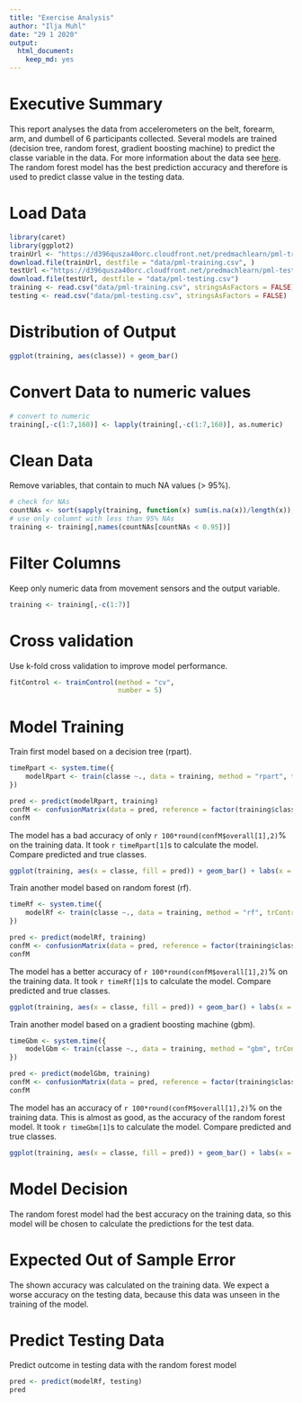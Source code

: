 ```yaml
---
title: "Exercise Analysis"
author: "Ilja Muhl"
date: "29 1 2020"
output: 
  html_document: 
    keep_md: yes
---
```

# Executive Summary

This report analyses the data from accelerometers on the belt, forearm, arm, and dumbell of 6 participants collected.
Several models are trained (decision tree, random forest, gradient boosting machine) to predict the classe variable in the data. For more information about the data see [here](http://web.archive.org/web/20161224072740/http:/groupware.les.inf.puc-rio.br/har).
The random forest model has the best prediction accuracy and therefore is used to predict classe value in the testing data.

# Load Data
```r
library(caret)
library(ggplot2)
trainUrl <- "https://d396qusza40orc.cloudfront.net/predmachlearn/pml-training.csv"
download.file(trainUrl, destfile = "data/pml-training.csv", )
testUrl <-"https://d396qusza40orc.cloudfront.net/predmachlearn/pml-testing.csv"
download.file(testUrl, destfile = "data/pml-testing.csv")
training <- read.csv("data/pml-training.csv", stringsAsFactors = FALSE)
testing <- read.csv("data/pml-testing.csv", stringsAsFactors = FALSE)
```


# Distribution of Output
```r
ggplot(training, aes(classe)) + geom_bar()
```

# Convert Data to numeric values
```r
# convert to numeric
training[,-c(1:7,160)] <- lapply(training[,-c(1:7,160)], as.numeric)
```

# Clean Data
Remove variables, that contain to much NA values (> 95%).
```r
# check for NAs
countNAs <- sort(sapply(training, function(x) sum(is.na(x))/length(x)), decreasing = TRUE)
# use only columnt with less than 95% NAs
training <- training[,names(countNAs[countNAs < 0.95])]
```

# Filter Columns
Keep only numeric data from movement sensors and the output variable.
```r
training <- training[,-c(1:7)]
```

# Cross validation
Use k-fold cross validation to improve model performance.
```r
fitControl <- trainControl(method = "cv",
                           number = 5)
```

# Model Training
Train first model based on a decision tree (rpart).
```r
timeRpart <- system.time({
    modelRpart <- train(classe ~., data = training, method = "rpart", trControl = fitControl)
})
```
```r
pred <- predict(modelRpart, training)
confM <- confusionMatrix(data = pred, reference = factor(training$classe))
confM
```

The model has a bad accuracy of only `r 100*round(confM$overall[1],2)`% on the training data. It took `r timeRpart[1]`s to calculate the model.
Compare predicted and true classes.
```r
ggplot(training, aes(x = classe, fill = pred)) + geom_bar() + labs(x = "True classes", fill = "Predicted classes", title = "Predicted vs. True Classes")
```


Train another model based on random forest (rf).
```r
timeRf <- system.time({
    modelRf <- train(classe ~., data = training, method = "rf", trControl = fitControl)
})
```

```r
pred <- predict(modelRf, training)
confM <- confusionMatrix(data = pred, reference = factor(training$classe))
confM
```

The model has a better accuracy of `r 100*round(confM$overall[1],2)`% on the training data. It took `r timeRf[1]`s to calculate the model.
Compare predicted and true classes.
```r
ggplot(training, aes(x = classe, fill = pred)) + geom_bar() + labs(x = "True classes", fill = "Predicted classes", title = "Predicted vs. True Classes")
```

Train another model based on a gradient boosting machine (gbm).
```r
timeGbm <- system.time({
    modelGbm <- train(classe ~., data = training, method = "gbm", trControl = fitControl, verbose = FALSE)
})
```

```r
pred <- predict(modelGbm, training)
confM <- confusionMatrix(data = pred, reference = factor(training$classe))
confM
```

The model has an accuracy of `r 100*round(confM$overall[1],2)`% on the training data. This is almost as good, as the accuracy of the random forest model. It took `r timeGbm[1]`s to calculate the model.
Compare predicted and true classes.
```r
ggplot(training, aes(x = classe, fill = pred)) + geom_bar() + labs(x = "True classes", fill = "Predicted classes", title = "Predicted vs. True Classes")
```

# Model Decision
The random forest model had the best accuracy on the training data, so this model will be chosen to calculate the predictions for the test data.



# Expected Out of Sample Error
The shown accuracy was calculated on the training data. We expect a worse accuracy on the testing data, because this data was unseen in the training of the model.

# Predict Testing Data
Predict outcome in testing data with the random forest model
```r
pred <- predict(modelRf, testing)
pred
```

